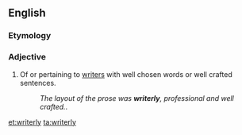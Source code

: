 ==English==

===Etymology===
{{suffix|writer|ly|lang=en}}

===Adjective===
{{en-adj}}

# {{label|en|slang|nonstandard|_|or|_|British}} Of or pertaining to [[writer]]s with well chosen words or well crafted sentences.
#: '' The layout of the prose was '''writerly''', professional and well crafted.''.

[[et:writerly]]
[[ta:writerly]]